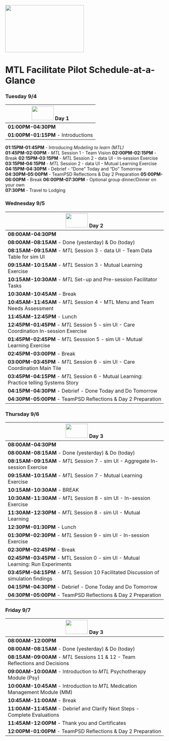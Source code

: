 <img src = "https://github.com/lzim/teampsd/blob/teampsd_style/mtl_logo/mtl_facilitate_sq_sm.png"
     height = "150" width = "250">  

# MTL Facilitate Pilot Schedule-at-a-Glance

### Tuesday 9/4
<img src = "https://github.com/lzim/teampsd/blob/teampsd_style/mtl_logo/mtl_facilitate_sq_sm.png" height = "45" width = "70" style ="display: inline-block"/> Day 1        |
------------   |
**01:00PM-04:30PM**  |
**01:00PM-01:15PM** - Introductions  |
**01:15PM-01:45PM** - Introducing *Modeling to learn (MTL)*   
**01:45PM-02:00PM** - *MTL* Session 1 - Team Vision 
**02:00PM-02:15PM** - Break
**02:15PM-03:15PM** - *MTL* Session 2 - data UI - In-session Exercise
**03:15PM-04:15PM** - *MTL* Session 2 - data UI - Mutual Learning Exercise 
**04:15PM-04:30PM** - Debrief - "Done" Today and "Do" Tomorrow   
**04:30PM-05:00PM** - TeamPSD Reflections & Day 2 Preparation 
**05:00PM-06:00PM** - Break 
**06:00PM-07:30PM** - Optional group dinner/Dinner on your own  
**07:30PM**         - Travel to Lodging 
 

### Wednesday 9/5
<img src = "https://github.com/lzim/teampsd/blob/teampsd_style/mtl_logo/mtl_facilitate_sq_sm.png" height = "45" width = "70" style ="display: inline-block"/> Day 2	     |
---------------     |
**08:00AM-04:30PM**  |    	
**08:00AM-08:15AM** - Done (yesterday) & Do (today)  |
**08:15AM-09:15AM** - *MTL* Session 3 - data UI - Team Data Table for sim UI |
**09:15AM-10:15AM** - *MTL* Session 3 - Mutual Learning Exercise |
**10:15AM-10:30AM** - *MTL* Set-up and Pre-session Facilitator Tasks |
**10:30AM-10:45AM** - Break |
**10:45AM-11:45AM** - *MTL* Session 4 - MTL Menu and Team Needs Assessment  |
**11:45AM-12:45PM** - Lunch |
**12:45PM-01:45PM** - *MTL* Session 5 - sim UI - Care Coordination In-session Exercise |
**01:45PM-02:45PM** - *MTL* Sesssion 5 - sim UI - Mutual Learning Exercise |
**02:45PM-03:00PM** - Break  |
**03:00PM-03:45PM** - *MTL* Session 6 - sim UI - Care Coordination Main Tile  |
**03:45PM-04:15PM** - *MTL* Session 6 - Mutual Learning: Practice telling Systems Story |
**04:15PM-04:30PM** - Debrief - Done Today and Do Tomorrow  |
**04:30PM-05:00PM** - TeamPSD Reflections & Day 2 Preparation |


### Thursday 9/6
<img src = "https://github.com/lzim/teampsd/blob/teampsd_style/mtl_logo/mtl_facilitate_sq_sm.png" height = "45" width = "70" style ="display: inline-block"/> Day 3 |
-------------- |
**08:00AM-04:30PM** |
**08:00AM-08:15AM** - Done (yesterday) & Do (today)   |                              
**08:15AM-09:15AM** - *MTL* Session 7 - sim UI - Aggregate In-session Exercise   |
**09:15AM-10:15AM** - *MTL* Session 7 - Mutual Learning Exercise  |
**10:15AM-10:30AM** - BREAK  |
**10:30AM-11:30AM** - *MTL* Session 8 - sim UI - In-session Exercise   |
**11:30AM-12:30PM** - *MTL* Session 8 - sim UI - Mutual Learning |
**12:30PM-01:30PM** - Lunch |
**01:30PM-02:30PM** - *MTL* Session 9 - sim UI - In-session Exercise |
**02:30PM-02:45PM** - Break  |
**02:45PM-03:45PM** - MTL Session 0 - sim UI - Mutual Learning: Run Experiments  |
**03:45PM-04:15PM** - *MTL* Session 10 Facilitated Discussion of simulation findings  |
**04:15PM-04:30PM** - Debrief - Done Today and Do Tomorrow |
**04:30PM-05:00PM** - TeamPSD Reflections & Day 2 Preparation|


### Friday 9/7  
<img src = "https://github.com/lzim/teampsd/blob/teampsd_style/mtl_logo/mtl_facilitate_sq_sm.png" height = "45" width = "70" style ="display: inline-block"/> Day 3 |
------------ |
**08:00AM-12:00PM**  |
**08:00AM-08:15AM** - Done (yesterday) & Do (today)  |
**08:15AM-09:00AM** - *MTL* Sessions 11 & 12 - Team Reflections and Decisions  |
**09:00AM-10:00AM** - Introduction to *MTL* Psychotherapy Module (Psy)  |
**10:00AM-10:45AM** - Introduction to *MTL* Medication Management Module (MM)  |
**10:45AM-11:00AM** - Break  |
**11:00AM-11:45AM** - Debrief and Clarify Next Steps - Complete Evaluations  |
**11:45AM-12:00PM** - Thank you and Certificates  |
**12:00PM-01:00PM** - TeamPSD Reflections & Day 2 Preparation  |
